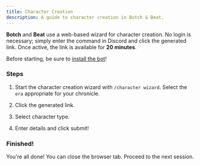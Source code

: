 ```yaml
---
title: Character Creation
description: A guide to character creation in Botch & Beat.
---
```





<BotAside />

**Botch** and **Beat** use a web-based wizard for character creation. No login is necessary; simply enter the command in Discord and click the generated link. Once active, the link is available for **20 minutes**.

Before starting, be sure to [install the bot](/guides/get-started)!

### Steps

<Steps>

1. Start the character creation wizard with `/character wizard`. Select the `era` appropriate for your chronicle.

    <Picture
      src={wizardCommand}
      alt="Use /character wizard command"
      width={imgWidth}
    />

1. Click the generated link.

    <Picture
      src={wizardLink}
      alt="Click the link"
      width={imgWidth}
    />

1. Select character type.

    <Picture
      src={selectCharType}
      alt="Select character type"
      width={imgWidth}
    />

1. Enter details and click submit!

    <Picture
      src={enterDetails}
      alt="Enter character details"
      width={imgWidth}
    />

    <Picture
      src={created}
      alt="Character created"
      width={imgWidth}
    />

</Steps>

### Finished!

You're all done! You can close the browser tab. Proceed to the next session.
